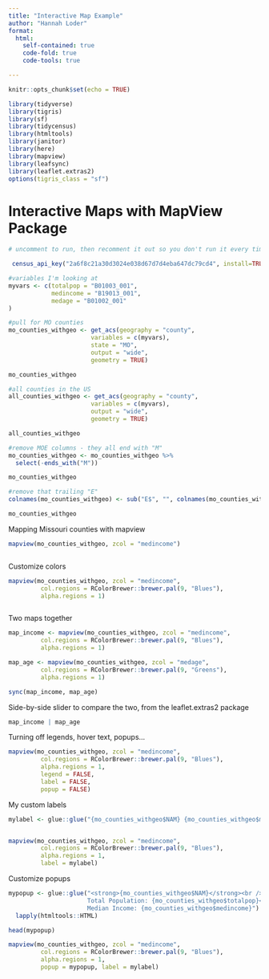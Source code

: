```yaml
---
title: "Interactive Map Example"
author: "Hannah Loder"
format:
  html:
    self-contained: true
    code-fold: true
    code-tools: true

---
```



```r
knitr::opts_chunk$set(echo = TRUE)

library(tidyverse)
library(tigris)
library(sf)
library(tidycensus)
library(htmltools)
library(janitor)
library(here)
library(mapview)
library(leafsync)
library(leaflet.extras2)
options(tigris_class = "sf")


```

# Interactive Maps with MapView Package


```r

# uncomment to run, then recomment it out so you don't run it every time

 census_api_key("2a6f8c21a30d3024e038d67d7d4eba647dc79cd4", install=TRUE, overwrite=TRUE)


```

```r
#variables I'm looking at
myvars <- c(totalpop = "B01003_001",
            medincome = "B19013_001",
            medage = "B01002_001"
)
```


```r
#pull for MO counties
mo_counties_withgeo <- get_acs(geography = "county",
                       variables = c(myvars),
                       state = "MO",
                       output = "wide",
                       geometry = TRUE)

mo_counties_withgeo
```

```r
#all counties in the US
all_counties_withgeo <- get_acs(geography = "county",
                       variables = c(myvars),
                       output = "wide",
                       geometry = TRUE)

all_counties_withgeo
```

```r
#remove MOE columns - they all end with "M"
mo_counties_withgeo <- mo_counties_withgeo %>%
  select(-ends_with("M"))

mo_counties_withgeo
```

```r
#remove that trailing "E"
colnames(mo_counties_withgeo) <- sub("E$", "", colnames(mo_counties_withgeo)) # $ means end of string only

mo_counties_withgeo
```

Mapping Missouri counties with mapview

```r

mapview(mo_counties_withgeo, zcol = "medincome")



```


Customize colors
```r

mapview(mo_counties_withgeo, zcol = "medincome", 
         col.regions = RColorBrewer::brewer.pal(9, "Blues"), 
         alpha.regions = 1)



```


Two maps together
```r

map_income <- mapview(mo_counties_withgeo, zcol = "medincome", 
         col.regions = RColorBrewer::brewer.pal(9, "Blues"), 
         alpha.regions = 1)

map_age <- mapview(mo_counties_withgeo, zcol = "medage", 
         col.regions = RColorBrewer::brewer.pal(9, "Greens"), 
         alpha.regions = 1)


```


```r

sync(map_income, map_age)


```

Side-by-side slider to compare the two, from the leaflet.extras2 package 
```r

map_income | map_age


```
Turning off legends, hover text, popups...


```r

mapview(mo_counties_withgeo, zcol = "medincome", 
         col.regions = RColorBrewer::brewer.pal(9, "Blues"), 
         alpha.regions = 1,
         legend = FALSE, 
         label = FALSE, 
         popup = FALSE)


```

My custom labels
```r

mylabel <- glue::glue("{mo_counties_withgeo$NAM} {mo_counties_withgeo$medincome}")


mapview(mo_counties_withgeo, zcol = "medincome", 
         col.regions = RColorBrewer::brewer.pal(9, "Blues"), 
         alpha.regions = 1,
         label = mylabel)

```

Customize popups
```r
mypopup <- glue::glue("<strong>{mo_counties_withgeo$NAM}</strong><br />
                      Total Population: {mo_counties_withgeo$totalpop}<br />
                      Median Income: {mo_counties_withgeo$medincome}") %>% 
  lapply(htmltools::HTML)


```


```r

head(mypopup)

```


```r

mapview(mo_counties_withgeo, zcol = "medincome", 
         col.regions = RColorBrewer::brewer.pal(9, "Blues"), 
         alpha.regions = 1,
         popup = mypopup, label = mylabel)

```

